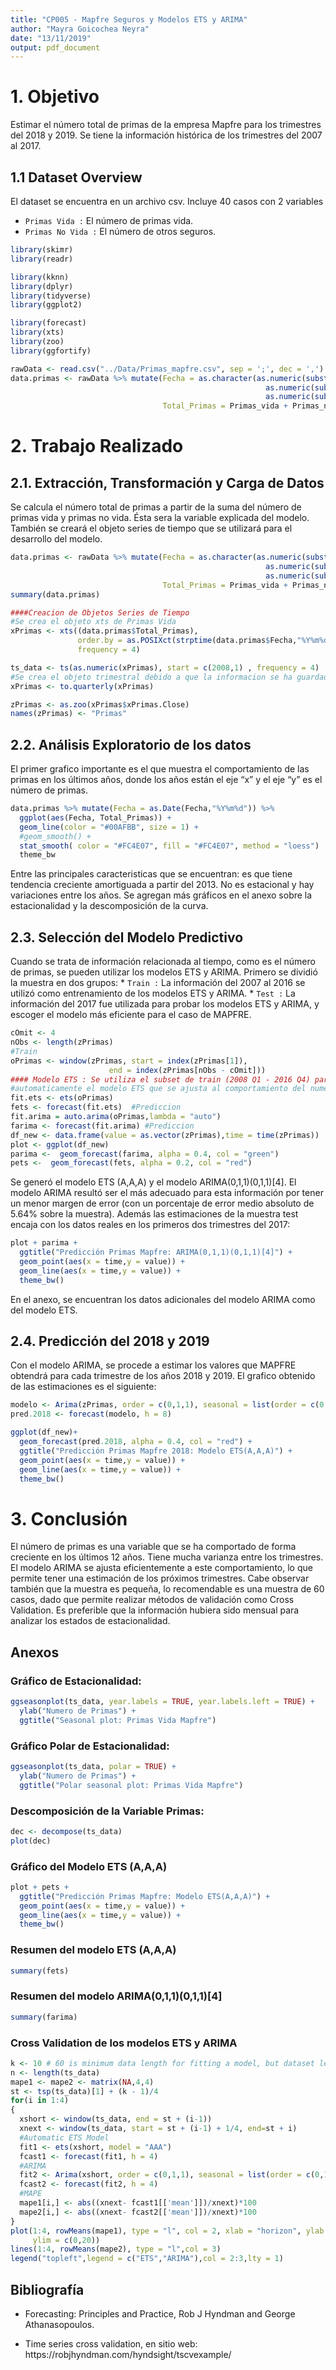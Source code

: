 ```yaml
---
title: "CP005 - Mapfre Seguros y Modelos ETS y ARIMA"
author: "Mayra Goicochea Neyra"
date: "13/11/2019"
output: pdf_document
---
```

# 1. Objetivo

Estimar el número total de primas de la empresa Mapfre para los trimestres del 2018 y 2019. Se tiene la información histórica de los trimestres del 2007 al 2017.

## 1.1 Dataset Overview

El dataset se encuentra en un archivo csv. Incluye 40 casos con 2 variables 

* `Primas Vida :` El número de primas vida.
* `Primas No Vida :` El número de otros seguros.

```r
library(skimr)
library(readr)

library(kknn)
library(dplyr)
library(tidyverse)
library(ggplot2)

library(forecast)
library(xts)
library(zoo)
library(ggfortify)

rawData <- read.csv("../Data/Primas_mapfre.csv", sep = ';', dec = ',')
data.primas <- rawData %>% mutate(Fecha = as.character(as.numeric(substring(as.character(Fecha),7,11))*10000 +
                                                         as.numeric(substring(as.character(Fecha),1,2))*100 +
                                                         as.numeric(substring(as.character(Fecha),4,5))),
                                  Total_Primas = Primas_vida + Primas_no_vida) %>% select(Fecha, Total_Primas)
```

# 2. Trabajo Realizado
## 2.1. Extracción, Transformación y Carga de Datos
Se calcula el número total de primas a partir de la suma del número de primas vida y primas no vida. Ésta sera la variable explicada del modelo.
También se creará el objeto series de tiempo que se utilizará para el desarrollo del modelo.

```r
data.primas <- rawData %>% mutate(Fecha = as.character(as.numeric(substring(as.character(Fecha),7,11))*10000 +
                                                         as.numeric(substring(as.character(Fecha),1,2))*100 +
                                                         as.numeric(substring(as.character(Fecha),4,5))),
                                  Total_Primas = Primas_vida + Primas_no_vida) %>% select(Fecha, Total_Primas)
summary(data.primas)

####Creacion de Objetos Series de Tiempo
#Se crea el objeto xts de Primas Vida
xPrimas <- xts((data.primas$Total_Primas),
               order.by = as.POSIXct(strptime(data.primas$Fecha,"%Y%m%d")),
               frequency = 4)

ts_data <- ts(as.numeric(xPrimas), start = c(2008,1) , frequency = 4)
#Se crea el objeto trimestral debido a que la informacion se ha guardado por el ultimo dia de cada trimestre.
xPrimas <- to.quarterly(xPrimas) 

zPrimas <- as.zoo(xPrimas$xPrimas.Close)
names(zPrimas) <- "Primas"

```


## 2.2. Análisis Exploratorio de los datos
El primer grafico importante es el que muestra el comportamiento de las primas en los últimos años, donde los años están el eje "x" y el eje "y" es el número de primas.

```r
data.primas %>% mutate(Fecha = as.Date(Fecha,"%Y%m%d")) %>%
  ggplot(aes(Fecha, Total_Primas)) + 
  geom_line(color = "#00AFBB", size = 1) +
  #geom_smooth() +
  stat_smooth( color = "#FC4E07", fill = "#FC4E07", method = "loess")
  theme_bw
```
Entre las principales caracteristicas que se encuentran: es que tiene tendencia creciente amortiguada a partir del 2013. No es estacional y hay variaciones entre los años.
Se agregan más gráficos en el anexo sobre la estacionalidad y la descomposición de la curva.

## 2.3. Selección del Modelo Predictivo
Cuando se trata de información relacionada al tiempo, como es el número de primas, se pueden utilizar los modelos ETS y ARIMA. Primero se dividió la muestra en dos grupos:
* `Train :` La información del 2007 al 2016 se utilizó como entrenamiento de los modelos ETS y ARIMA.
* `Test :` La información del 2017 fue utilizada para probar los modelos ETS y ARIMA, y escoger el modelo más eficiente para el caso de MAPFRE.

```r
cOmit <- 4
nObs <- length(zPrimas) 
#Train
oPrimas <- window(zPrimas, start = index(zPrimas[1]),
                      end = index(zPrimas[nObs - cOmit]))
#### Modelo ETS : Se utiliza el subset de train (2008 Q1 - 2016 Q4) para obtener
#automaticamente el modelo ETS que se ajusta al comportamiento del numero total de primas
fit.ets <- ets(oPrimas)
fets <- forecast(fit.ets)  #Prediccion
fit.arima = auto.arima(oPrimas,lambda = "auto") 
farima <- forecast(fit.arima) #Prediccion
df_new <- data.frame(value = as.vector(zPrimas),time = time(zPrimas))
plot <- ggplot(df_new)
parima <-  geom_forecast(farima, alpha = 0.4, col = "green")
pets <-  geom_forecast(fets, alpha = 0.2, col = "red")
```

Se generó el modelo ETS (A,A,A) y el modelo ARIMA(0,1,1)(0,1,1)[4]. El modelo ARIMA resultó ser el más adecuado para esta información por tener un menor margen de error (con un porcentaje de error medio absoluto de 5.64% sobre la muestra).
Además las estimaciones de la muestra test encaja con los datos reales en los primeros dos trimestres del 2017:

```r
plot + parima +
  ggtitle("Predicción Primas Mapfre: ARIMA(0,1,1)(0,1,1)[4]") +
  geom_point(aes(x = time,y = value)) +
  geom_line(aes(x = time,y = value)) +
  theme_bw()
```

En el anexo, se encuentran los datos adicionales del modelo ARIMA como del modelo ETS.

## 2.4. Predicción del 2018 y 2019

Con el modelo ARIMA, se procede a estimar los valores que MAPFRE obtendrá para cada trimestre de los años 2018 y 2019.
El grafico obtenido de las estimaciones es el siguiente:

```r
modelo <- Arima(zPrimas, order = c(0,1,1), seasonal = list(order = c(0,1,1), period = 4), lambda = 0.4588303)
pred.2018 <- forecast(modelo, h = 8)

ggplot(df_new)+
  geom_forecast(pred.2018, alpha = 0.4, col = "red") +
  ggtitle("Predicción Primas Mapfre 2018: Modelo ETS(A,A,A)") +
  geom_point(aes(x = time,y = value)) +
  geom_line(aes(x = time,y = value)) +
  theme_bw()
```

# 3. Conclusión
El número de primas es una variable que se ha comportado de forma creciente en los últimos 12 años. Tiene mucha varianza entre los trimestres. El modelo ARIMA se ajusta eficientemente a este comportamiento, lo que permite tener una estimación de los próximos trimestres.
Cabe observar también que la muestra es pequeña, lo recomendable es una muestra de 60 casos, dado que permite realizar métodos de validación como Cross Validation. Es preferible que la información hubiera sido mensual para analizar los estados de estacionalidad.


## Anexos

### Gráfico de Estacionalidad:
```r
ggseasonplot(ts_data, year.labels = TRUE, year.labels.left = TRUE) +
  ylab("Numero de Primas") +
  ggtitle("Seasonal plot: Primas Vida Mapfre")
```

### Gráfico Polar de Estacionalidad:
```r
ggseasonplot(ts_data, polar = TRUE) +
  ylab("Numero de Primas") +
  ggtitle("Polar seasonal plot: Primas Vida Mapfre")
```

### Descomposición de la Variable Primas:
```r
dec <- decompose(ts_data)
plot(dec)
```

### Gráfico del Modelo ETS (A,A,A)
```r
plot + pets +
  ggtitle("Predicción Primas Mapfre: Modelo ETS(A,A,A)") +
  geom_point(aes(x = time,y = value)) +
  geom_line(aes(x = time,y = value)) +
  theme_bw() 
```

### Resumen del modelo ETS (A,A,A)
```r
summary(fets)
```
### Resumen del modelo ARIMA(0,1,1)(0,1,1)[4]
```r
summary(farima)
```

### Cross Validation de los modelos ETS y ARIMA

```r
k <- 10 # 60 is minimum data length for fitting a model, but dataset length is 40
n <- length(ts_data)
mape1 <- mape2 <- matrix(NA,4,4) 
st <- tsp(ts_data)[1] + (k - 1)/4
for(i in 1:4)
{
  xshort <- window(ts_data, end = st + (i-1))
  xnext <- window(ts_data, start = st + (i-1) + 1/4, end=st + i)
  #Automatic ETS Model
  fit1 <- ets(xshort, model = "AAA")
  fcast1 <- forecast(fit1, h = 4)
  #ARIMA 
  fit2 <- Arima(xshort, order = c(0,1,1), seasonal = list(order = c(0,1,1), period = 4), lambda = 0.4588303)
  fcast2 <- forecast(fit2, h = 4)
  #MAPE
  mape1[i,] <- abs((xnext- fcast1[['mean']])/xnext)*100 
  mape2[i,] <- abs((xnext- fcast2[['mean']])/xnext)*100 
}
plot(1:4, rowMeans(mape1), type = "l", col = 2, xlab = "horizon", ylab = "MAPE",
     ylim = c(0,20))
lines(1:4, rowMeans(mape2), type = "l",col = 3)
legend("topleft",legend = c("ETS","ARIMA"),col = 2:3,lty = 1)
```


## Bibliografía
* Forecasting: Principles and Practice, Rob J Hyndman and George Athanasopoulos.

* Time series cross validation, en sitio web: https://robjhyndman.com/hyndsight/tscvexample/
